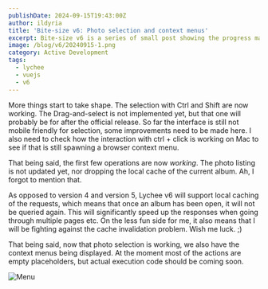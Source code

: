 ```yaml
---
publishDate: 2024-09-15T19:43:00Z
author: ildyria
title: 'Bite-size v6: Photo selection and context menus'
excerpt: Bite-size v6 is a series of small post showing the progress made on the development of the future version of Lychee.
image: /blog/v6/20240915-1.png
category: Active Development
tags:
  - lychee
  - vuejs
  - v6
---
```

More things start to take shape. The selection with Ctrl and Shift are now working.
The Drag-and-select is not implemented yet, but that one will probably be for after the official release.
So far the interface is still not mobile friendly for selection, some improvements need to be made here.
I also need to check how the interaction with ctrl + click is working on Mac to see if that is still spawning a browser context menu.

That being said, the first few operations are now *working*. The photo listing is not updated yet, nor dropping the local cache of the
current album. Ah, I forgot to mention that.

As opposed to version 4 and version 5, Lychee v6 will support local caching of the requests, which means that once an album has been 
open, it will not be queried again. This will significantly speed up the responses when going through multiple pages etc.
On the less fun side for me, it also means that I will be fighting against the cache invalidation problem. Wish me luck. ;)

That being said, now that photo selection is working, we also have the context menus being displayed. At the moment most of the actions
are empty placeholders, but actual execution code should be coming soon.

![Menu](/blog/v6/20240915-2.png)
